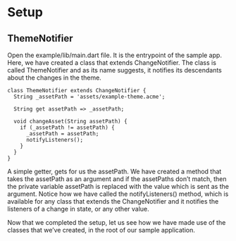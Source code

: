 # Setup

## ThemeNotifier
Open the example/lib/main.dart file. It is the entrypoint of the sample app.
Here, we have created a class that extends ChangeNotifier. The class is called ThemeNotifier and as its name suggests, it notifies its descendants about the changes in the theme.

```
class ThemeNotifier extends ChangeNotifier {
  String _assetPath = 'assets/example-theme.acme';

  String get assetPath => _assetPath;

  void changeAsset(String assetPath) {
    if (_assetPath != assetPath) {
      _assetPath = assetPath;
      notifyListeners();
    }
  }
}

```

A simple getter, gets for us the assetPath.
We have created a method that takes the assetPath as an argument and if the assetPaths don’t match, then the private variable assetPath is replaced with the value which is sent as the argument. Notice how we have called the notifyListeners() method, which is available for any class that extends the ChangeNotifier and it notifies the listeners of a change in state, or any other value.


Now that we completed the setup, let us see how we have made use of the classes that we’ve created, in the root of our sample application.